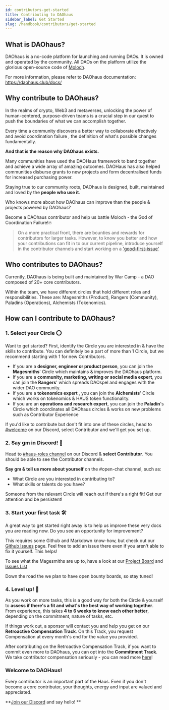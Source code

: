```yaml
---
id: contributors-get-started
title: Contributing to DAOhaus
sidebar_label: Get Started 
slug: /handbook/contributors/get-started
--- 
```


##  What is DAOhaus?

DAOhaus is a no-code platform for launching and running DAOs. It is owned and operated by the community. All DAOs on the platform utilize the glorious open-source code of [Moloch](https://www.molochdao.com/).

For more information, please refer to DAOhaus documentation: https://daohaus.club/docs/

## Why contribute to DAOhaus? 

In the realms of crypto, Web3 and metaverses, unlocking the power of human-centered, purpose-driven teams is a crucial step in our quest to push the boundaries of what we can accomplish together.

Every time a community discovers a better way to collaborate effectively and avoid coordination failure , the definition of what's possible changes fundamentally.

**And that is the reason why DAOhaus exists.**

Many communities have used the DAOHaus framework to band together and achieve a wide array of amazing outcomes. DAOHaus has also helped communities disburse grants to new projects and form decentralised funds for increased purchasing power.

Staying true to our community roots, DAOhaus is designed, built, maintained and loved by the **people who use it**. 

Who knows more about how DAOhaus can improve than the people & projects powered by DAOhaus?

Become a DAOhaus contributor and help us battle Moloch - the God of Coordination Failure!🔥

> On a more practical front, there are bounties and rewards for contributors for larger tasks. However, to know you better and how your contributions can fit in to our current pipeline, introduce yourself in the contributor channels and start working on a ['good-first-issue'](https://github.com/HausDAO/daohaus-website/issues)

## Who contributes to DAOhaus? 

Currently, DAOhaus is being built and maintained by War Camp - a DAO composed of 20+ core contributors. 

Within the team, we have different circles that hold different roles and responsibilities. These are:  Magesmiths (Product), Rangers (Community), Paladins (Operations), Alchemists (Tokenomics). 

## How can I contribute to DAOhaus? 

### 1. Select your Circle ⭕️

Want to get started? First, identify the Circle you are interested in & have the skills to contribute. You can definitely be a part of more than 1 Circle, but we recommend starting with 1 for new Contributors. 
- If you are a **designer, engineer or product person**, you can join the **Magesmiths**' Circle which maintains & improves the DAOhaus platform.
- If you are a **community, marketing, writing or social media expert**, you can join the **Rangers**' which spreads DAOspel and engages with the wider DAO community. 
- If you are a **tokenomics expert** , you can join the **Alchemists**' Circle which works on tokenomics & HAUS token functionality. 
- If you are an **operations and research expert**, you can join the **Paladin**'s Circle which coordinates all DAOhaus circles & works on new problems such as Contributor Experience



If you'd like to contribute but don't fit into one of these circles, head to [#welcome](https://discord.gg/ySnq3T7W) on our Discord, select Contributor and we'll get you set up. 

### 2. Say gm in Discord! 👋

Head to [#haus-roles channel](https://discord.gg/qYertDpy) on our Discord & **select Contributor**. You should be able to see the Contributor channels. 

**Say gm & tell us more about yourself** on the #open-chat channel, such as: 
- What Circle are you interested in contributing to? 
- What skills or talents do you have? 

Someone from the relevant Circle will reach out if there's a right fit! Get our attention and be persistent!

### 3. Start your first task 🛠

A great way to get started right away is to help us improve these very docs you are reading now.  Do you see an opportunity for improvement?

This requires some Github and Markdown know-how, but check out our [Github Issues](https://github.com/HausDAO/daohaus-website/issues) page. Feel free to add an issue there even if you aren't able to fix it yourself. This helps!

To see what the Magesmiths are up to, have a look at our [Project Board](https://github.com/orgs/HausDAO/projects/4) and [Issues List](https://github.com/HausDAO/daohaus-app/issues)

Down the road the we plan to have open bounty boards, so stay tuned! 

### 4. Level up! 🚀

As you work on more tasks, this is a good way for both the Circle & yourself to **assess if there's a fit and what's the best way of working together**. From experience, this takes **4 to 6 weeks to know each other better**, depending on the commitment, nature of tasks, etc.  

If things work out, a sponsor will contact you and help you get on our **Retroactive Compensation Track**. On this Track, you request Compensation at every month's end for the value you provided. 

After contributing on the Retroactive Compensation Track, if you want to commit even more to DAOhaus, you can opt into the **Commitment Track**. We take contributor compensation seriously - you can read more [here](compensation/overview)! 


### Welcome to DAOHaus!  

Every contributor is an important part of the Haus. Even if you don't become a core contributor, your thoughts, energy and input are valued and appreciated. 

**[Join our Discord](https://discord.gg/ySnq3T7W) and say hello! **
